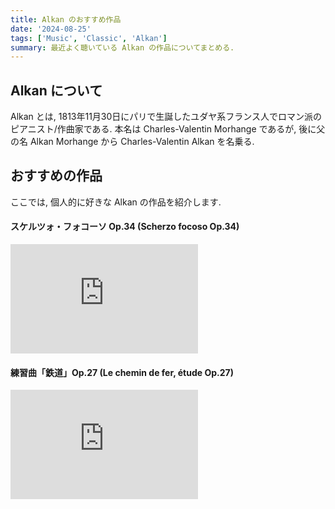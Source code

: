 ```yaml
---
title: Alkan のおすすめ作品
date: '2024-08-25'
tags: ['Music', 'Classic', 'Alkan']
summary: 最近よく聴いている Alkan の作品についてまとめる.
---
```


## Alkan について

Alkan とは, 1813年11月30日にパリで生誕したユダヤ系フランス人でロマン派のピアニスト/作曲家である. 
本名は Charles-Valentin Morhange であるが, 後に父の名 Alkan Morhange から Charles-Valentin Alkan を名乗る. 

## おすすめの作品

ここでは, 個人的に好きな Alkan の作品を紹介します. 

#### スケルツォ・フォコーソ Op.34 (Scherzo focoso Op.34)

<iframe 
  allow="autoplay *; encrypted-media *; fullscreen *; clipboard-write" 
  frameborder="0" 
  height="175" 
  style={{ width: '100%', maxWidth: '660px', overflow: 'hidden', borderRadius: '10px' }}
  sandbox="allow-forms allow-popups allow-same-origin allow-scripts allow-storage-access-by-user-activation allow-top-navigation-by-user-activation" 
  src="https://embed.music.apple.com/jp/album/%E3%82%B9%E3%82%B1%E3%83%AB%E3%83%84%E3%82%A9-%E3%83%95%E3%82%A9%E3%82%B3%E3%83%BC%E3%82%BD-%E4%BD%9C%E5%93%8134/1715800617?i=1715800905">
</iframe>

#### 練習曲「鉄道」Op.27 (Le chemin de fer, étude Op.27)

<iframe 
  allow="autoplay *; encrypted-media *; fullscreen *; clipboard-write"
  frameborder="0" 
  height="175" 
  style={{width:'100%', maxWidth:'660px', overflow:'hidden', borderRadius:'10px'}} 
  sandbox="allow-forms allow-popups allow-same-origin allow-scripts allow-storage-access-by-user-activation allow-top-navigation-by-user-activation" 
  src="https://embed.music.apple.com/jp/album/%E7%B7%B4%E7%BF%92%E6%9B%B2-%E9%89%84%E9%81%93-op-27/1715793578?i=1715794372">
</iframe>